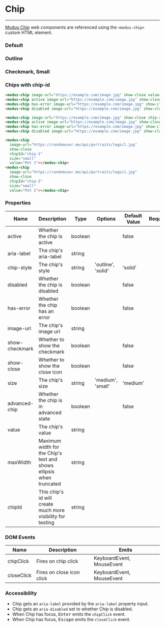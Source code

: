 
# Chip

---

[Modus Chip](https://modus.trimble.com/components/web/chips/) web components are referenced using the `<modus-chip>` custom HTML element.

<Anchor storyId="components-chip--default" />

### Default

<modus-chip image-url="https://randomuser.me/api/portraits/lego/1.jpg" show-close value="Bryan"></modus-chip>
<modus-chip active image-url="https://randomuser.me/api/portraits/lego/1.jpg" show-close value="Bryan"></modus-chip>
<modus-chip has-error image-url="https://randomuser.me/api/portraits/lego/1.jpg" show-close value="Bryan"></modus-chip>
<modus-chip disabled image-url="https://randomuser.me/api/portraits/lego/1.jpg" show-close value="Bryan"></modus-chip>

<Anchor storyId="components-chip--outline" />

### Outline

<modus-chip image-url="https://randomuser.me/api/portraits/lego/1.jpg" show-close chip-style="outline" value="Bryan"></modus-chip>
<modus-chip active image-url="https://randomuser.me/api/portraits/lego/1.jpg" show-close chip-style="outline" value="Bryan"></modus-chip>
<modus-chip has-error image-url="https://randomuser.me/api/portraits/lego/1.jpg" show-close chip-style="outline" value="Bryan"></modus-chip>
<modus-chip disabled image-url="https://randomuser.me/api/portraits/lego/1.jpg" show-close chip-style="outline" value="Bryan"></modus-chip>

### Checkmark, Small

<modus-chip show-checkmark size="small" value="Pets OK"></modus-chip>

### Chips with chip-id

<modus-chip image-url="https://randomuser.me/api/portraits/lego/1.jpg" show-close chip-id="chip-id-1" size="small" value="Pet 1"></modus-chip>
<modus-chip image-url="https://randomuser.me/api/portraits/lego/1.jpg" show-close chip-id="chip-id-2" size="small" value="Pet 2"></modus-chip>

```html
<modus-chip image-url="https://example.com/image.jpg" show-close value="Bryan"></modus-chip>
<modus-chip active image-url="https://example.com/image.jpg" show-close value="Bryan"></modus-chip>
<modus-chip has-error image-url="https://example.com/image.jpg" show-close value="Bryan"></modus-chip>
<modus-chip disabled image-url="https://example.com/image.jpg" show-close value="Bryan"></modus-chip>

<modus-chip image-url="https://example.com/image.jpg" show-close chip-style="outline" value="Bryan"></modus-chip>
<modus-chip active image-url="https://example.com/image.jpg" show-close chip-style="outline" value="Bryan"></modus-chip>
<modus-chip has-error image-url="https://example.com/image.jpg" show-close chip-style="outline" value="Bryan"></modus-chip>
<modus-chip disabled image-url="https://example.com/image.jpg" show-close chip-style="outline" value="Bryan"></modus-chip>

<modus-chip
  image-url="https://randomuser.me/api/portraits/lego/1.jpg"
  show-close
  chipId="chip-1"
  size="small"
  value="Pet 1"></modus-chip>
<modus-chip
  image-url="https://randomuser.me/api/portraits/lego/1.jpg"
  show-close
  chipId="chip-2"
  size="small"
  value="Pet 2"></modus-chip>
```

### Properties

| Name           | Description                                                         | Type    | Options            | Default Value | Required |
| -------------- | ------------------------------------------------------------------- | ------- | ------------------ | ------------- | -------- |
| active         | Whether the chip is active                                          | boolean |                    | false         |          |
| aria-label     | The chip's aria-label                                               | string  |                    |               |          |
| chip-style     | The chip's style                                                    | string  | 'outline', 'solid' | 'solid'       |          |
| disabled       | Whether the chip is disabled                                        | boolean |                    | false         |          |
| has-error      | Whether the chip has an error                                       | boolean |                    | false         |          |
| image-url      | The chip's image url                                                | string  |                    |               |          |
| show-checkmark | Whether to show the checkmark                                       | boolean |                    | false         |          |
| show-close     | Whether to show the close icon                                      | boolean |                    | false         |          |
| size           | The chip's size                                                     | string  | 'medium', 'small'  | 'medium'      |          |
| advanced-chip  | Whether the chip is in advanced state                               | boolean |                    | false         |          |
| value          | The chip's value                                                    | string  |                    |               |          |
| maxWidth       | Maximum width for the Chip's text and shows ellipsis when truncated | string  |                    |               |          |
| chipId         | This chip's id will create much more visibility for testing         | string  |                    |               |          |

### DOM Events

| Name       | Description               | Emits                     |
| ---------- | ------------------------- | ------------------------- |
| chipClick  | Fires on chip click       | KeyboardEvent, MouseEvent |
| closeClick | Fires on close icon click | KeyboardEvent, MouseEvent |

### Accessibility

- Chip gets an `aria-label` provided by the `aria-label` property input.
- Chip gets an `aria-disabled` set to whether Chip is disabled.
- When Chip has focus, <kbd>Enter</kbd> emits the `chipClick` event.
- When Chip has focus, <kbd>Escape</kbd> emits the `closeClick` event.
